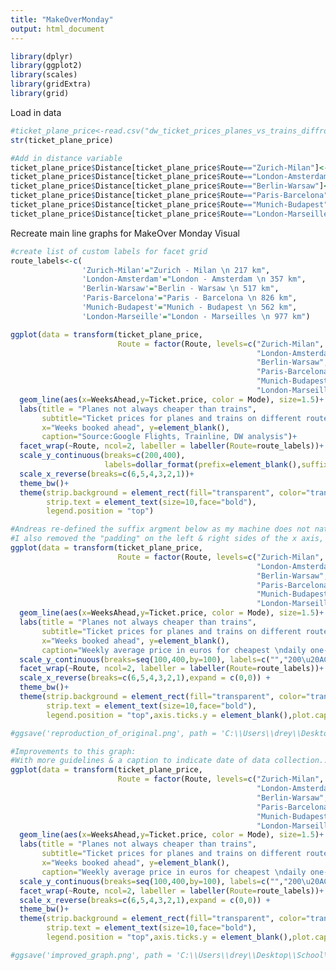 ---
title: "MakeOverMonday"
output: html_document
---

```{r setup, include=FALSE}
library(dplyr)
library(ggplot2)
library(scales)
library(gridExtra)
library(grid)
```

Load in data
```{r}
#ticket_plane_price<-read.csv("dw_ticket_prices_planes_vs_trains_diffroutes.csv")
str(ticket_plane_price)

#Add in distance variable
ticket_plane_price$Distance[ticket_plane_price$Route=="Zurich-Milan"]<-217
ticket_plane_price$Distance[ticket_plane_price$Route=="London-Amsterdam"]<-357
ticket_plane_price$Distance[ticket_plane_price$Route=="Berlin-Warsaw"]<-517
ticket_plane_price$Distance[ticket_plane_price$Route=="Paris-Barcelona"]<-826
ticket_plane_price$Distance[ticket_plane_price$Route=="Munich-Budapest"]<-562
ticket_plane_price$Distance[ticket_plane_price$Route=="London-Marseille"]<-977
```

Recreate main line graphs for MakeOver Monday Visual
```{r}
#create list of custom labels for facet grid
route_labels<-c(
                'Zurich-Milan'="Zurich - Milan \n 217 km",
                'London-Amsterdam'="London - Amsterdam \n 357 km",
                'Berlin-Warsaw'="Berlin - Warsaw \n 517 km",
                'Paris-Barcelona'="Paris - Barcelona \n 826 km",
                'Munich-Budapest'="Munich - Budapest \n 562 km",
                'London-Marseille'="London - Marseilles \n 977 km")

ggplot(data = transform(ticket_plane_price,
                        Route = factor(Route, levels=c("Zurich-Milan",
                                                       "London-Amsterdam",
                                                       "Berlin-Warsaw",
                                                       "Paris-Barcelona",
                                                       "Munich-Budapest",
                                                       "London-Marseille"))))+
  geom_line(aes(x=WeeksAhead,y=Ticket.price, color = Mode), size=1.5)+
  labs(title = "Planes not always cheaper than trains",
       subtitle="Ticket prices for planes and trains on different routes",
       x="Weeks booked ahead", y=element_blank(),
       caption="Source:Google Flights, Trainline, DW analysis")+
  facet_wrap(~Route, ncol=2, labeller = labeller(Route=route_labels))+
  scale_y_continuous(breaks=c(200,400),
                     labels=dollar_format(prefix=element_blank(),suffix="€"))+
  scale_x_reverse(breaks=c(6,5,4,3,2,1))+
  theme_bw()+
  theme(strip.background = element_rect(fill="transparent", color="transparent"),
        strip.text = element_text(size=10,face="bold"),
        legend.position = "top")

#Andreas re-defined the suffix argment below as my machine does not natively support 'euro' symbol
#I also removed the "padding" on the left & right sides of the x axis, and added the y axis grid lines
ggplot(data = transform(ticket_plane_price,
                        Route = factor(Route, levels=c("Zurich-Milan",
                                                       "London-Amsterdam",
                                                       "Berlin-Warsaw",
                                                       "Paris-Barcelona",
                                                       "Munich-Budapest",
                                                       "London-Marseille"))))+
  geom_line(aes(x=WeeksAhead,y=Ticket.price, color = Mode), size=1.5)+
  labs(title = "Planes not always cheaper than trains",
       subtitle="Ticket prices for planes and trains on different routes",
       x="Weeks booked ahead", y=element_blank(),
       caption="Weekly average price in euros for cheapest \ndaily one-way connection\n\nSource: Google Flights, Trainline, DW analysis \u00A9 DW")+
  scale_y_continuous(breaks=seq(100,400,by=100), labels=c("","200\u20AC","","400\u20AC")) +
  facet_wrap(~Route, ncol=2, labeller = labeller(Route=route_labels))+ 
  scale_x_reverse(breaks=c(6,5,4,3,2,1),expand = c(0,0)) + 
  theme_bw()+
  theme(strip.background = element_rect(fill="transparent", color="transparent"),
        strip.text = element_text(size=10,face="bold"),
        legend.position = "top",axis.ticks.y = element_blank(),plot.caption=element_text(hjust = 0))

#ggsave('reproduction_of_original.png', path = 'C:\\Users\\drey\\Desktop\\School\\DataViz')
```


```{r}
#Improvements to this graph:
#With more guidelines & a caption to indicate date of data collection...
ggplot(data = transform(ticket_plane_price,
                        Route = factor(Route, levels=c("Zurich-Milan",
                                                       "London-Amsterdam",
                                                       "Berlin-Warsaw",
                                                       "Paris-Barcelona",
                                                       "Munich-Budapest",
                                                       "London-Marseille"))))+
  geom_line(aes(x=WeeksAhead,y=Ticket.price, color = Mode), size=1.5)+
  labs(title = "Planes not always cheaper than trains",
       subtitle="Ticket prices for planes and trains on different routes",
       x="Weeks booked ahead", y=element_blank(),
       caption="Weekly average price in euros for cheapest \ndaily one-way connection\n\nSource: Google Flights, Trainline, DW analysis\nData collected August 2018 \u00A9 DW")+
  scale_y_continuous(breaks=seq(100,400,by=100), labels=c("","200\u20AC","","400\u20AC")) +
  facet_wrap(~Route, ncol=2, labeller = labeller(Route=route_labels))+ 
  scale_x_reverse(breaks=c(6,5,4,3,2,1),expand = c(0,0)) + 
  theme_bw()+
  theme(strip.background = element_rect(fill="transparent", color="transparent"),
        strip.text = element_text(size=10,face="bold"),
        legend.position = "top",axis.ticks.y = element_blank(),plot.caption=element_text(hjust = 0))

#ggsave('improved_graph.png', path = 'C:\\Users\\drey\\Desktop\\School\\DataViz')
```

